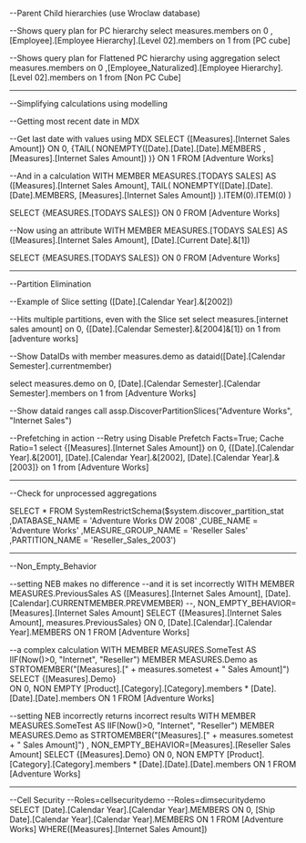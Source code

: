 --Parent Child hierarchies (use Wroclaw database)

--Shows query plan for PC hierarchy
select measures.members on 0
,[Employee].[Employee Hierarchy].[Level 02].members on 1
from [PC cube]

--Shows query plan for Flattened PC hierarchy using aggregation
select measures.members on 0
,[Employee_Naturalized].[Employee Hierarchy].[Level 02].members on 1
from [Non PC Cube]

-------------------------------------------
--Simplifying calculations using modelling

--Getting most recent date in MDX

--Get last date with values using MDX
SELECT {[Measures].[Internet Sales Amount]} ON 0,
{TAIL(
NONEMPTY([Date].[Date].[Date].MEMBERS
, [Measures].[Internet Sales Amount])
)} ON 1
FROM [Adventure Works]

--And in a calculation
WITH
MEMBER MEASURES.[TODAYS SALES] AS
([Measures].[Internet Sales Amount],
TAIL(
NONEMPTY([Date].[Date].[Date].MEMBERS, 
[Measures].[Internet Sales Amount])
).ITEM(0).ITEM(0) )

SELECT {MEASURES.[TODAYS SALES]} ON 0
FROM [Adventure Works]

--Now using an attribute
WITH
MEMBER MEASURES.[TODAYS SALES] AS
([Measures].[Internet Sales Amount],
[Date].[Current Date].&[1])

SELECT {MEASURES.[TODAYS SALES]} ON 0
FROM [Adventure Works]

-------------------------------------------
--Partition Elimination

--Example of Slice setting
([Date].[Calendar Year].&[2002])

--Hits multiple partitions, even with the Slice set
select measures.[internet sales amount] on 0,
{[Date].[Calendar Semester].&[2004]&[1]} on 1 
from [adventure works]

--Show DataIDs
with member measures.demo as 
dataid([Date].[Calendar Semester].currentmember)

select measures.demo on 0,
[Date].[Calendar Semester].[Calendar Semester].members on 1
from [Adventure Works]

--Show dataid ranges
call assp.DiscoverPartitionSlices("Adventure Works", "Internet Sales")

--Prefetching in action
--Retry using Disable Prefetch Facts=True; Cache Ratio=1
select {[Measures].[Internet Sales Amount]} on 0,
{[Date].[Calendar Year].&[2001],
[Date].[Calendar Year].&[2002],
[Date].[Calendar Year].&[2003]} on 1
from [Adventure Works]

-------------------------------------------
--Check for unprocessed aggregations

SELECT * 
FROM SystemRestrictSchema($system.discover_partition_stat
        ,DATABASE_NAME = 'Adventure Works DW 2008'
        ,CUBE_NAME = 'Adventure Works'
        ,MEASURE_GROUP_NAME = 'Reseller Sales'
        ,PARTITION_NAME = 'Reseller_Sales_2003')

-------------------------------------------
--Non_Empty_Behavior

--setting NEB makes no difference
--and it is set incorrectly
WITH 
MEMBER MEASURES.PreviousSales AS 
([Measures].[Internet Sales Amount], 
[Date].[Calendar].CURRENTMEMBER.PREVMEMBER) 
--, NON_EMPTY_BEHAVIOR=[Measures].[Internet Sales Amount] 
SELECT {[Measures].[Internet Sales Amount], measures.PreviousSales} ON 0, 
[Date].[Calendar].[Calendar Year].MEMBERS ON 1 
FROM [Adventure Works]

--a complex calculation
WITH 
MEMBER MEASURES.SomeTest AS 
IIF(Now()>0, "Internet", "Reseller") 
MEMBER MEASURES.Demo as 
STRTOMEMBER("[Measures].[" + measures.sometest + " Sales Amount]") 
SELECT 
{[Measures].Demo}  
ON 0, 
NON EMPTY 
[Product].[Category].[Category].members 
* 
[Date].[Date].[Date].members 
ON 1 
FROM [Adventure Works]

--setting NEB incorrectly returns incorrect results
WITH 
MEMBER MEASURES.SomeTest AS 
IIF(Now()>0, "Internet", "Reseller") 
MEMBER MEASURES.Demo as 
STRTOMEMBER("[Measures].[" + measures.sometest + " Sales Amount]") 
, NON_EMPTY_BEHAVIOR=[Measures].[Reseller Sales Amount] 
SELECT 
{[Measures].Demo} 
ON 0, 
NON EMPTY 
[Product].[Category].[Category].members 
* 
[Date].[Date].[Date].members 
ON 1 
FROM [Adventure Works]

------------------------------------------
--Cell Security
--Roles=cellsecuritydemo
--Roles=dimsecuritydemo
SELECT
[Date].[Calendar Year].[Calendar Year].MEMBERS ON 0,
[Ship Date].[Calendar Year].[Calendar Year].MEMBERS ON 1
FROM [Adventure Works]
WHERE([Measures].[Internet Sales Amount])